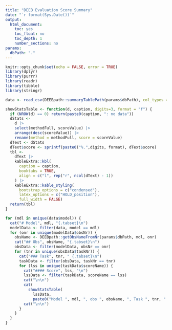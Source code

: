 ```yaml
---
title: "DEEB Evaluation Score Summary"
date: "`r format(Sys.Date())`"
output: 
  html_document:
    toc: yes
    toc_float: no
    toc_depth: 1
    number_sections: no
params:
  dbPath: "."
---
```


```r
knitr::opts_chunk$set(echo = FALSE, error = TRUE)
library(dplyr)
library(purrr)
library(readr)
library(tibble)
library(stringr)
```

```r
data <- read_csv(DEEBpath::summaryTablePath(params$dbPath), col_types = cols())
```

```r
showStatsTable <- function(d, caption, digits=3, format = "f") {
  if (NROW(d) == 0) return(paste0(caption, ": no data"))
  dStats <- 
    d |> 
    select(methodFull, scoreValue) |> 
    arrange(desc(scoreValue)) |> 
    rename(method = methodFull, score = scoreValue)
  dText <- dStats
  dText$score <- sprintf(paste0("%.",digits, format), dText$score)
  tbl <- 
    dText |> 
    kableExtra::kbl(
      caption = caption,
      booktabs = TRUE,
      align = c("l", rep("r", ncol(dText) - 1))
    ) |> 
    kableExtra::kable_styling(
      bootstrap_options = c("condensed"),
      latex_options = c("HOLD_position"),
      full_width = FALSE) 
  return(tbl)
}
```

```r
for (mdl in unique(data$model)) {
  cat("# Model", mdl, "{.tabset}\n")
  modelData <- filter(data, model == mdl)
  for (onr in unique(modelData$obsNr)) {
    obsName <- DEEBpath::getObsNameFromNr(params$dbPath, mdl, onr)
    cat("## Obs", obsName, "{.tabset}\n")
    obsData <- filter(modelData, obsNr == onr)
    for (tnr in unique(obsData$taskNr)) {
      cat("### Task", tnr, " {.tabset}\n")
      taskData <- filter(obsData, taskNr == tnr)
      for (lss in unique(taskData$scoreName)) {
        cat("#### Score", lss, "\n")
        lssData <- filter(taskData, scoreName == lss)
        cat("\n\n")
        cat(
          showStatsTable(
            lssData, 
            paste0("Model ", mdl, ", obs ", obsName, ", Task ", tnr, ": ", lss)))
        cat("\n\n")
      }
    }
  }
}
```

